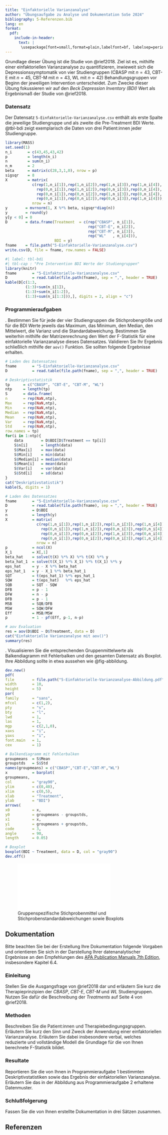 ---
title: "Einfaktorielle Varianzanalyse"
author: "Übungsaufgabe zu Analyse und Dokumentation SoSe 2024"
bibliography: 5-Referenzen.bib
lang: en
format: 
  pdf:
    include-in-header:
      text: |
       \usepackage[font=small,format=plain,labelfont=bf, labelsep=period,justification=justified,singlelinecheck=false]{caption}
---

Grundlage dieser Übung ist die Studie von @rief2018. Ziel ist es, mithilfe einer
einfaktoriellen Varianzanalyse zu quantifizieren, inwieweit sich die 
Depressionssymptomatik von vier Studiengruppen (CBASP mit $n = 43$, CBT-E mit 
$n = 45$, CBT-M mit $n = 43$, WL mit $n = 42$) Behandlungsgruppen vor Beginn der 
jeweiligen Intervention unterscheidet. Zum Zwecke dieser Übung fokussieren wir 
auf den *Beck Depression Inventory (BDI)* Wert als Ergebnismaß der Studie von 
@rief2018.

### Datensatz {-}

Der Datensatz `5-Einfaktorielle-Varianzanalyse.csv` enthält als erste Spalte 
die jeweilige Studiengruppe und als zweite die Pre-Treatment BDI Werte. @tbl-bdi 
zeigt exemplarisch die Daten von drei Patient:innen jeder Studiengruppe.

```{r, echo = F, warning = F}
library(MASS)                                                                   # Multivariate Normalverteilung
set.seed(1)                                                                     # Ergebnisreproduzierbarkeit
n_i       = c(43,45,43,42)                                                      # Anzahl Patient:innen pro Gruppe
p         = length(n_i)                                                         # Anzahl Betaparameter
n         = sum(n_i)                                                            # Gesamtzahl Datenpunkte
n_m       = 2                                                                   # Anzahl Messzeitpunkte Pre und Post
beta      = matrix(c(28,3,1,0), nrow = p)                                       # Erwartungswertparameter CBASP, CBT-E, CBT-M, WL
sigsqr    = 8                                                                   # Varianzparameter CBASP, CBT-E, CBT-M, WL
X         = matrix(                                                             # Designmatrix
            c(rep(1,n_i[1]),rep(1,n_i[2]),rep(1,n_i[3]),rep(1,n_i[4]),          # \mu_0    Regressor
              rep(0,n_i[1]),rep(1,n_i[2]),rep(0,n_i[3]),rep(0,n_i[4]),          # \alpha_2 Regressor
              rep(0,n_i[1]),rep(0,n_i[2]),rep(1,n_i[3]),rep(0,n_i[4]),          # \alpha_3 Regressor
              rep(0,n_i[1]),rep(0,n_i[2]),rep(0,n_i[3]),rep(1,n_i[4])),         # \alpha_4 Regressor
            nrow = n)                                                           # Anzahl Zeilen
y        = mvrnorm(1, X %*% beta, sigsqr*diag(n))                               # Datenrealisierung
y        = round(y)                                                             # diskrete BDI Werte
y[y < 0] = 0                                                                    # natürliche BDI Werte
D        = data.frame(Treatment  = c(rep("CBASP", n_i[1]),                      # CBASP Bedingung
                                     rep("CBT-E", n_i[2]),                      # CBT-E Bedingung
                                     rep("CBT-M", n_i[3]),                      # CBT-M Bedingung
                                     rep("WL"   , n_i[4])),                     # WL Bedingung 
                      BDI = y)                                                  # BDI Werte                   
fname    = file.path("5-Einfaktorielle-Varianzanalyse.csv")                     # Dateiname
write.csv(D, file = fname, row.names = FALSE)                                   # Speichern 
```

```{r echo = F, warning = F}
#| label: tbl-bdi
#| tbl-cap : "Pre Intervention BDI Werte der Studiengruppen"
library(knitr)                                                                  # knitr für Tabellen
fname       = "5-Einfaktorielle-Varianzanalyse.csv"                             # Dateiname
D           = read.table(file.path(fname), sep = ",", header = TRUE)            # Laden des Datensatzes
kable(D[c(1:3,                                                                  # erste zwei Patient:innen CBASP Bedingung
         (1:3)+sum(n_i[1]),                                                     # erste zwei Patient:innen CBT-E Bedingung
         (1:3)+sum(n_i[1:2]),                                                   # erste zwei Patient:innen CBT-M Bedingung
         (1:3)+sum(n_i[1:3])),], digits = 2, align = "c")                       # erste zwei Patient:innen WL    Bedingung
``` 

\newpage
### Programmieraufgaben {-}
\noindent 1. Bestimmen Sie für jede der vier Studiengruppen die Stichprobengröße und für
die BDI Werte jeweils das Maximum, das Minimum, den Median, den Mittelwert, die 
Varianz und die Standardabweichung. Bestimmen Sie weiterhin mithilfe der Matrizenrechnung
den Wert der F-Statistik für eine einfaktorielle Varianzanalyse dieses Datensatzes.
Validieren Sie Ihr Ergebnis schließlich mithilfe der `aov()` Funktion. Sie sollten
folgende Ergebnisse erhalten.

\footnotesize
```{r, echo = F}
# Laden des Datensatzes
fname       = "5-Einfaktorielle-Varianzanalyse.csv"                             # Dateiname
D           = read.table(file.path(fname), sep = ",", header = TRUE)            # Laden des Datensatzes

# Deskriptivstatistik
tp      = c("CBASP", "CBT-E", "CBT-M", "WL")                                    # Studienbedingungen
ntp     = length(tp)                                                            # Anzahl Studienbedingungen
S       = data.frame(                                                           # Dataframeerzeugung
n       = rep(NaN,ntp),                                                         # Stichprobengrößen
Max     = rep(NaN,ntp),                                                         # Maxima
Min     = rep(NaN,ntp),                                                         # Minima
Median  = rep(NaN,ntp),                                                         # Mediane
Mean    = rep(NaN,ntp),                                                         # Mittelwerte
Var     = rep(NaN,ntp),                                                         # Varianzen
Std     = rep(NaN,ntp),                                                         # Standardabweichungen
row.names = tp)                                                                 # Therapiebedingungen
for(i in 1:ntp){                                                                # Iteration über Studienbedingungen
    data        = D$BDI[D$Treatment == tp[i]]                                   # Daten
    S$n[i]      = length(data)                                                  # Stichprobengröße
    S$Max[i]    = max(data)                                                     # Maxima
    S$Min[i]    = min(data)                                                     # Minima
    S$Median[i] = median(data)                                                  # Mediane
    S$Mean[i]   = mean(data)                                                    # Mittelwerte
    S$Var[i]    = var(data)                                                     # Varianzen
    S$Std[i]    = sd(data)                                                      # Standardabweichungen
}
cat("Deskriptivstatistik")
kable(S, digits = 1)
```

```{r, echo = F}
# Laden des Datensatzes
fname       = "5-Einfaktorielle-Varianzanalyse.csv"                             # Dateiname
D           = read.table(file.path(fname), sep = ",", header = TRUE)            # Laden des Datensatzes
y           = D$BDI
n           = length(y)
X           = matrix(                                                           # Designmatrix
              c(rep(1,n_i[1]),rep(1,n_i[2]),rep(1,n_i[3]),rep(1,n_i[4]),        # \mu_0    Regressor
                rep(0,n_i[1]),rep(1,n_i[2]),rep(0,n_i[3]),rep(0,n_i[4]),        # \alpha_2 Regressor
                rep(0,n_i[1]),rep(0,n_i[2]),rep(1,n_i[3]),rep(0,n_i[4]),        # \alpha_3 Regressor
                rep(0,n_i[1]),rep(0,n_i[2]),rep(0,n_i[3]),rep(1,n_i[4])),       # \alpha_4 Regressor
              nrow = n)                                                         # Anzahl Zeilen
p           = ncol(X)
X_1         = X[,1]                                                             # Designmatrix reduziertes Modell
beta_hat    = solve(t(X) %*% X) %*% t(X) %*% y                                  # Betaparameterschätzer vollständiges Modell
beta_hat_1  = solve(t(X_1) %*% X_1) %*% t(X_1) %*% y                            # Betaparameterschätzer reduziertes Modell
eps_hat     = y - X %*% beta_hat                                                # Residuenvektor vollständiges Modell
eps_hat_1   = y - X_1 %*% beta_hat_1                                            # Residuenvektor reduziertes Modell
SQT         = t(eps_hat_1) %*% eps_hat_1                                        # Sum of Squares Total
SQW         = t(eps_hat)   %*% eps_hat                                          # Sum of Squares Within
SQB         = SQT - SQW                                                         # Sum of Squares Between
DFB         = p - 1                                                             # Between Degrees of Freedom
DFW         = n - p                                                             # Within  Degrees of Freedom
DFB         = p - 1                                                             # Between Degrees of Freedom
MSB         = SQB/DFB                                                           # Mean Sum of Squares Between
MSW         = SQW/DFW                                                           # Mean Sum of Squares Within
Eff         = MSB/MSW                                                           # F-Teststatistik
p           = 1 - pf(Eff, p-1, n-p)                                             # p-Wert
```
```{r, echo = F}
# aov Evaluation
res = aov(D$BDI ~ D$Treatment, data = D)
cat("Einfaktorielle Varianzanalyse mit aov()")
summary(res)
```
\vspace{-3mm}
\normalsize
\noindent 2. Visualisieren Sie die entsprechenden Gruppenmittelwerte als
Balkendiagramm mit Fehlerbalken und den gesamten Datensatz als Boxplot. Ihre
Abbildung sollte in etwa aussehen wie @fig-abbildung.

```{r echo = F, eval = F}   
dev.new()
pdf(
file        = file.path("5-Einfaktorielle-Varianzanalyse-Abbildung.pdf"),
width       = 10,
height      = 5)
par(
family      = "sans",
mfcol       = c(1,2),
pty         = "s",
bty         = "l",
lwd         = 1,
las         = 1,
mgp         = c(2,1,0),
xaxs        = "i",
yaxs        = "i",
font.main   = 1,
cex         = 1)

# Balkendiagramm mit Fehlerbalken        
groupmeans  = S$Mean
groupstds   = S$Std
names(groupmeans) = c("CBASP","CBT-E","CBT-M","WL")                                      
x           = barplot(                                                          
groupmeans,                                                                     
col         = "gray90",
ylim        = c(0,40),
xlim        = c(0,5),
xlab        = "Treatment",
ylab        = "BDI")                                                         
arrows(                                         
x0          = x,                                
y0          = groupmeans - groupstds,           
x1          = x,                                
y1          = groupmeans + groupstds,         
code        = 3,                                
angle       = 90,                               
length      = 0.05)   

# Boxplot
boxplot(BDI ~ Treatment, data = D, col = "gray90")      
dev.off()
```
![Gruppenspezifische Stichprobenmittel und Stichprobenstandardabweichungen sowie Boxplots](5-Einfaktorielle-Varianzanalyse-Abbildung.pdf){#fig-abbildung fig-align="center" width=70%}  


\newpage
## Dokumentation

Bitte beachten Sie bei der Erstellung Ihre Dokumentation folgende Vorgaben und 
orientieren Sie sich in der Darstellung Ihrer datenanalytischer Ergebnisse an
den Empfehlungen des [APA Publication Manuals 7th Edition](https://apastyle.apa.org/products/publication-manual-7th-edition), insbesondere Kapitel 6.4. 

### Einleitung {-}

Stellen Sie die Ausgangsfrage von @rief2018 dar und erläutern Sie kurz die
Therapieprinzipien der *CBASP*, *CBT-E*, *CBT-M* und *WL* Studiengruppen. Nutzen
Sie dafür die Beschreibung der *Treatments* auf Seite 4 von @rief2018.

### Methoden {-}

Beschreiben Sie die Patient:innen und Therapiebedingungsgruppen. Erläutern Sie
kurz den Sinn und Zweck der Anwendung einer einfaktoriellen Varianzanalyse. Erläutern
Sie dabei insbesondere verbal, welches reduzierte und vollständige Modell die 
Grundlage für die von Ihnen berechnete F-Statistik bildet.

### Resultate {-}

Reportieren Sie die von Ihnen in Programmieraufgabe 1 bestimmten Deskriptivstatistiken
sowie das Ergebnis der einfaktoriellen Varianzanalyse. Erläutern Sie das in der Abbildung
aus Programmieraufgabe 2 erhaltene Datenmuster.

### Schlußfolgerung {-}

Fassen Sie die von Ihnen erstellte Dokumentation in drei Sätzen zusammen. 

## Referenzen
\footnotesize
